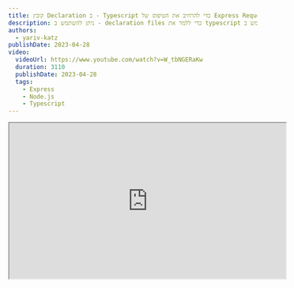 ```yaml
---
title: קובץ Declaration ב - Typescript כדי להרחיב את הטיפוס של Express Request
description: ניתן להשתמש ב - declaration files כדי ללמד את typescript על טיפוסים שונים שיש לנו באפליקציה שלנו. ניתן גם להשתמש ב - declaration file כדי להרחיב את אובייקט הבקשה של Express. נשתמש לעתים תמיד ב - Express middlewares כדי להוסיף מידע לאובייקט הבקשה, עם קבצי ההצהרה typescript יכול לדעת על כל הנתונים שהוספנו לאובייקט הבקשה
authors:
  - yariv-katz
publishDate: 2023-04-28
video:
  videoUrl: https://www.youtube.com/watch?v=W_tbNGERaKw
  duration: 3110
  publishDate: 2023-04-28
  tags:
    - Express
    - Node.js
    - Typescript
---
```


<div class="not-content flex">
	<iframe
    class="mx-auto mb-10"
    width="560"
    height="315"
    src="https://www.youtube.com/embed/W_tbNGERaKw?si=QuRaskOBqfnDRH3M"
    title="Using a Typescript Declaration File to extend the Express Request type - video"
    allow="accelerometer; clipboard-write; encrypted-media; gyroscope; picture-in-picture; web-share"
    allowFullScreen
    loading="lazy"
    referrerPolicy="strict-origin-when-cross-origin"
    aria-label="Using a Typescript Declaration File to extend the Express Request type - video"
    aria-describedby="iframe-video-description"
	/>
</div>
<span id="iframe-video-description" class="sr-only">
This video explains how to use a Typescript declaration file to extend the Express Request type, allowing developers to add custom properties to the request object in Express applications while maintaining type safety.
</span>

לעתים קרובות אנו צריכים להעביר נתונים בין middlewares או בין middleware ל - route handler ב - Express.  
דפוס שחוזר על עצמו שאנו יכולים להשתמש בו כדי להעביר את הנתונים האלה הוא על ידי שימוש ב - `Express.Request` object, ולהוסיף את הנתונים שאנו רוצים להעביר לאובייקט הבקשה.

להלן דוגמא פשוטה ל - middleware שמעביר את הנתונים `hello world` ל - middlewares אחרים או ל - route handlers:

```js
app.use((req, res, next) => {
  req.hello = 'hello world'
  next()
})
```

הבעיה מתחילה כאשר אנו משתמשים ב - `Typescript` כשפת תכנות לכתוב את האפליקציה שלנו ב - `Express`.  
איך יכול `Typescript` לדעת על כל הנתונים שהוספנו לאובייקט הבקשה.

נתחיל בלמוד מה עושים middlewares פופולריים ואיך הם מתמודדים עם הבעיה.

## התחלת פרוייקט Express-Typescript

כדי לבחון איך middlewares אחרים מלמדים את `Typescript` על הנתונים שהוסיפו לאובייקט הבקשה, נתחיל ביצירת אפליקציית `Express` פשוטה עם `Typescript` כשפת התכנות.

ניצור תיקייה ריקה בה נפתח את הפרוייקט שלנו, ונפתח את התיקייה ב - `VSCode`.

נפתח את הטרמינל ב - `VSCode` ונאתחל את `npm` על ידי הקלדת:

```bash
> npm init --yes
```

נתקין את `typescript`:

```bash
> npm i -D typescript
```

נאתחל את `typescript` על ידי יצירת קובץ `tsconfig.json` עם הפקודה:

```bash
> npx tsc --init
```

נערוך את הקובץ `tsconfig.json` ונוסיף `"sourceMap": true` תחת `compilerOptions`.  
זה יאפשר לנו להריץ את הקובץ של `typescript` ב - `VSCode` debugger.

נתקין את `express` ואת הטיפוסים של express `@types/express`.

```
> npm i express
> npm i -D @types/express
```

ניצור את הקובץ `app.ts` וניצור בו אפליקציית `express` פשוטה שמדפיסה `hello world`:

```typescript
/**
 * Create an express application that prints hello world
 */
import express from 'express'

const app = express()

app.get('/', (_req, res) => {
  res.send('Hello world')
})

app.listen(3000, () => {
  console.log('Listening on port 3000')
})
```

נקמפל את הקובץ על ידי הרצת הפקודה:

```
> npx tsc -w
```

באמצעות `VSCode` נפתח את התפריט `run and debug` ונפעיל את הקובץ `app.ts`.

## חקירת middlewares ואיך הם מרחיבים את אובייקט הבקשה של Express

נבחר middleware פופולרי וננסה ללמוד מה מומחים עושים.  
[passportjs](https://www.passportjs.org/) הוא middleware פופולרי שמשמש לאימות משתמשים.  
`passport` משתמש ב - Strategy pattern ובכך מאפשר לך לאמת עם כל הדרכים הפופולריות שיש היום.

אחרי האימות `passport` ישים נתונים על המשתמש המאומת ב - `Request` object.  
לדוגמא `passport` ישים את המשתמש המאומת ב - `req.user`.

לפני התקנת `passport` אם תנסו לגשת ל - `req.user` תראו ש - `typescript` יתלונן.

נתקין את `passport` על ידי הקלדת:

```bash
> npm i passport
```

אחרי התקנת `passport` עדיין נתקלים בשגיאת `typescript`, `typescript` לא מכיר את הטיפוס `user` ב - `Request` object.

למעשה מאחר ו - `passport` הוא חבילה ב - `Javascript`, `typescript` לא מכיר כלום על הטיפוסים בחבילה הזו.  
בקוד שלנו אם ננסה להוסיף:

```
import passport from 'passport';

passport.authenticate('local', { session: false});
```

נשים לב ש - `typescript` מתלונן על:

```
error TS7016: Could not find a declaration file for module 'passport'
```

הדבר הראשון שצריך לעשות כאשר נתקלים בשגיאות כאלו, הוא לבדוק אם קיימת הצהרת `DefinitelyTyped` עבור החבילה הזו.  
הכוונה במקרה שלנו היא להתקין את החבילה `@types/passport`.  
עבור מרבית החבילות הפופולריות ב - `Javascript` קיימת הצהרת `DefinitelyTyped`, ובאמת גם ל - `passport` קיימת הצהרת `DefinitelyTyped`.  
אז כדי ללמד את `Typescript` על החבילה `passport` נוכל להתקין את החבילה `@types/passport` על ידי הפקודה `npm i -D @types/passport`.  
אבל לצורך למידה נעשה את זה בדרך הקשה ולא נתקין את `@types/passport`.

זה אומר שמה שאנו צריכים לעשות הוא ללמד את `Typescript` על החבילה `passport`.  
נוכל לעשות זאת על ידי יצירת קובץ declaration.

## מהו קובץ Declaration

> A declaration file provides a way to declare the existence of some types or values without actually providing implementations for those values.

כלומר זה הדרך שבה המהדר של `Typescript` יכול לומר:

> I know I'm not perfect, but you can teach me so I can get better.

נוכל ללמד את המהדר של `Typescript` על טיפוסים חדשים על ידי קבצי declaration.  
בדרך כלל קבצי declaration הם קבצים שמסתיימים ב - `*.d.ts`, אם כי declaration יכול להיות חלק מהתוכן בתוך קבצי `ts` (אבל להצהרה עם `*.d.ts` זה אומר שלא ייווצר קובץ `javascript`).

בואו נעיף מבט על התיקייה `node_modules/@types`.  
כאשר אנו מתקינים חבילת `DefinitelyTyped` אנו בעצם מוסיפים תיקייה לתיקיית `node_modules/@types`.  
לדוגמא אם נתקין את ההצהרה של `passport` על ידי `npm i -D @types/passport`, נשים לב שיש לנו כעת תיקייה: `node_modules/@types/passport` עם קובץ הצהרה.

חבילת `DefinitelyTyped` מכילה קבצי declaration.  
במידה ונספק למהדר של `Typescript` את קבצי ההצהרה ב - `node_modules/@types/passport` המהדר ילמד על טיפוסים חדשים, במיוחד על החבילה `passport`.

## איך מפנים את המהדר לקובץ Declaration 

איך המהדר של `Typescript` יודע לכלול קבצי ההצהרה ב - `node_modules/@types`?

ישנם מספר אופציות בתוך קובץ `tsconfig.json` (או הערך המוגדר כברירת מחדל של אותן אופציות) שמפנים את המהדר לקבצי declaration.

להלן רשימת האופציות שניתן להשתמש בהן כדי לציין קבצי ההצהרה:

### include

> Specifies an array of filenames or patterns to include in the program. These filenames are resolved relative to the directory containing the tsconfig.json file.

```json
{
  "include": ["src/**/*", "tests/**/*"]
}
```

ערך ברירת המחדל של `include` הוא לכלול את כל קבצי ה - `*.ts` וכל קבצי ה - `*.d.ts`.

אופציית ה - `include` תכלול את כל הקבצים חוץ מהקבצים שמופיעים ב - `exclude` - שברירת מחדל מוחק את התיקייה `node_modules`.

יצרנו את קובץ ההגדרות `tsconfig.json` באמצעות `npx tsc --init` ומאחר שלא הוספנו את המאפיין `include` לקובץ `tsconfig.json` הוא נשאר בברירת המחדל.

כלומר כל קובץ `typescript` וקובץ הצהרה (כל עוד לא נכניס אותו לתיקיית `node_modules` מסיבה מוזרה) יתקמפלו וכל קובץ `*.d.ts` יעובד על ידי `typescript`.

### files

> Specifies an allowlist of files to include in the program

נוכל להשתמש ב - `files` אם אין לנו הרבה קבצים, ואנו רוצים להיות יותר מפורטים מאשר להגדיר תבנית `glob` באמצעות ה - `include`.

```json
{
  "compilerOptions": {},
  "files": ["core.ts", "sys.d.ts"]
}
```

במקרה זה נצטרך לציין את הנתיב לקבצי ההצהרה שרוצים לכלול.

### typeRoots

אופציה זו מאפשרת לנו לציין תיקייה שבתוכה ישבו תיקיות שונות עם קבצי declaration. typescript יחפש בכל התיקיות תחת התיקייה שציינו ויחפש קבצי `package.json` או `index.d.ts` בתיקיות האלו.

ברירת המחדל פה היא מה שהופך את העבודה עם `DefinitelyTyped` כל כך קלה - ברירת המחדל היא לחפש את התיקייה הקרובה ביותר `node_modules/@types`.

### types

האופציה הזאת תכלול declaration file ללא צורך לציין אותו בקבצי המקור.

לדוגמא בוא נגיד שאני משתמש ב - `express` והתקנתי את החבילה `DefinitelyTyped` של `express`.

במידה ואעשה:

```typescript
import express from 'express'
```

אז `typescript` יחפש את קובץ ההצהרה של `express` וידע על הטיפוסים שיש שם.  
אבל נניח שבקובץ ההצהרה של `express` הם מגדירים משתנה גלובלי:

```typescript
declare global {
  export var stam: any
}
```

אם לא אעשה את הייבוא ל - `express` אז קובץ ההצהרה לא יכלול קובץ ההצהרה של `express` ואז `typescript` לא ידע על המשתנה `stam`.  
מה שאני יכול לעשות זה לציין את ה - `types` בקובץ `tsconfig.json`, לדוגמא:

```json
{
  "compilerOptions": {
    "types": ["express"]
  }
}
```

`typescript` יחפש את התיקייה `node_modules/@types` ויכלול את התיקייה `express` מבלי לצריך לייבא אותה.  
אז אם ה - `typeRoots` שלי הוא:

```json
{
  "compilerOptions": {
    "typeRoots": ["node_modules/@types", "my-types"]
  }
}
```

אז `typescript` יכלול את קבצי ההצהרה שנמצאים ב - `node_modules/@types/express` וב - `my-types/express` מבלי לצרוך לייבא אותם.

זה אומר שהמשתנה `stam` יהיה מוכר בקובץ ה - `typescript` שלי.

## יצירת קובץ declaration ל - passport

מאחר וה - `tsconfig.json` ברירת המחדל יכלול את כל קבצי ה - `*.ts` וכל קבצי ה - `*.d.ts`, אין צורך לשנות כלום ב - `tsconfig.json`, נוכל ליצור קובץ `passport.d.ts` בתיקיית השורש ו - `typescript` ידע לכלול אותו.

ניצור את הקובץ `passport.d.ts` עם התוכן הבא:

```typescript
declare module 'passport' {
  // declare function authenticate
  import type { Handler } from 'express'
  export function authenticate(strategy: string, options?: any): Handler
}
```

אנחנו מגדירים מודול `passport` עם פונקציה `authenticate` שמחזירה `Handler` מהסוג של `express`.

עכשיו אם נחזור לקובץ שלנו נשים לב שהשגיאות של `typescript` על החבילה `passport` נעלמות.

## DefinitelyTyped

`DefinitelyTyped` הוא פרוייקט קהילתי לקבצי הצהרה ב - `typescript` שמתארים חבילות `javascript`.

הכוונה שמפתח יכול לכתוב את החבילה שלו ב - `javascript`, ולהוסיף לחבילה שלו קובץ הצהרה עבור משתמשי `typescript`.  
במידה והחבילה שלו לא כוללת את קבצי ההצהרה של `typescript`, הקהילה (או המפתח עצמו אם הוא רוצה להפריד את קבצי ההצהרה לפרוייקט נפרד) יכולים להוסיף את קבצי ההצהרה לפרוייקט `DefinitelyTyped`. ואז כל מי שרוצה להשתמש בחבילה שלו ב - `typescript` יכול להתקין את החבילה `@types/שם-החבילה`.

```bash
> npm i -D @types/declaration-file-for-some-package
```

`passport` היא דוגמא טובה, ולכן כדי לפתור את הבעיה של `typescript` שאינו מכיר את החבילה `passport` באמצעות קבצי ההצהרה של הקהילה שנמצאים בפרוייקט `DefinitelyTyped`.

נמחק את קובץ ה - `passport.d.ts` שיצרנו.  
שימו לב שהשגיאות של `typescript` על `passport` חוזרות.

כעת נתקין את קבצי ההצהרה של `passport` מהפרוייקט `DefinitelyTyped`:

```bash
> npm i -D @types/passport
```

שימו לב שהשגיאות של `typescript` על `passport` נעלמות.

## הרחבת טיפוס ה - Express.Request

נאמר שאנחנו רוצים ליצור middleware ב- express שיסיף נתונים לאובייקט הבקשה.

ה - middleware **locale** יוסיף את ה - `req.locale` עם מחרוזת שמתארת את השפה.

נוסיף את הקוד הבא לקובץ `app.ts`:

```typescript
app.use((req, res, next) => {
  req.locale = 'he'
  next()
})
```

למרות שהרחבת את אובייקט הבקשה עם נתונים נוספים, זהו דפוס נפוץ ב - express, אחרי שהקוד הזה יופעל נשים לב ש - typescript מתלונן על `req.locale`.

> `error TS2339: Property 'locale' does not exist on type 'Request\<ParamsDictionary, any, any, ParsedQs, Record\<string, any\>\>`

באמצעות קבצי ההצהרה נוכל ללמד את `typescript` על הטיפוסים החדשים שהוספנו לאובייקט הבקשה.

ניצור את הקובץ `locale.d.ts` בתיקיית השורש עם התוכן הבא:

```typescript
import * as express from 'express'

declare global {
  namespace Express {
    // Inject additional properties on express.Request
    interface Request {
      locale: string
    }
  }
}
```

שימו לב שהשגיאה של `typescript` על `req.locale` נעלמת.

Typescript מבצע משהו שנקרא [declaration merging](https://www.typescriptlang.org/docs/handbook/declaration-merging.html)

אז אם אחד מקבצי ההצהרה של typescript (`@types/express-serve-static-core`) מצהיר על ה - `Express` namespace תחת `global`, אנו יכולים להוסיף שדות נוספים ל - `namespace` הזה.

בתוך ה - `namespace` יש את ה - `Request` object שאנו יכולים להוסיף לו שדות.

אל תדאגו אתם לא משנים את השדות הקיימים, הקבצים ממוזגים ולכן אתם פשוט מוסיפים שדות נוספים שאתם צריכים.

זהו דפוס נפוץ כאשר משתמשים ב - `Express` עם `Typescript` שתצטרכו לשנות את קבצי ההצהרה של `Express`.

## `req.user`

ניקח דוגמא נוספת.  
לאחר אימות המשתמש על ידי `passport` ישים את המשתמש ב - `req.user`.  
זאת הסיבה למה ה - `@types/passport` מכיל את ההצהרה הבאה:

```typescript
declare global {
  namespace Express {
    interface User {}
    interface Request {
      user?: User | undefined
    }
  }
}
```

`@types/passport` מרחיב את ה - `Express.Request` ומוסיף לו את ה - `user` property.

אז עכשיו ב - `app.ts` שלנו נוכל לעשות את הבא:

```typescript
app.get('/', (req, res) => {
  req.user
  res.send('Hello world')
})
```

ו - `typescript` לא יתלונן על `req.user`.

העניין הוא שכאשר משתמשים ב - `passport` נצטרך להגדיר איזה סוג של משתמש יהיה ב - `req.user`.

דוגמא נפוצה היא שבאפליקציה שלך הגדרת `User` class שנראה כך:

```typescript
class User {
  firstName: string = 'academeez'
  lastName: string = 'rulz'
}
export type MyUserType = typeof User
```

וכאשר אתה מאמת את המשתמש עם `passport` אתה מגדיר ל - `passport` את הטיפוס של המשתמש שלך שיהיה בתוך ה - `req.user`.

כעת אם ננסה לגשת ל - `firstName` של המשתמש ב - `app.ts` שלנו:

```typescript
app.get('/', (req, res) => {
  req.user?.firstName
  res.send('Hello world')
})
```

נקבל שגיאת טיפוס מ - `typescript`, מאחר ו - `typescript` לא מכיר את ה - `User` class שלנו כאותו משתמש שמוגדר ב - `@types/passport`.

בואו נגדיר declaration file שיגיד ל - `typescript` שה - `req.user` שלנו הוא מסוג `User`.

ניצור את הקובץ `user.d.ts` עם התוכן הבא:

```typescript
import * as express from 'express'

declare global {
  namespace Express {
    interface User {
      firstName: string
      lastName: string
    }
  }
}
```

אנחנו יכולים לעקוף את ההצהרה של `passport` ולהגדיר את ה - `User` שלנו.

## סיכום

דפוס נפוץ ב - `express` הוא להעביר מידע על ידי שימוש ב - `Express.Request` object.  
כאשר משתמשים ב typescript ומנסים לגשת לאותו מידע נתקלים בשגיאות של `typescript` ופעמים רבות המפתחים פותרים אותם כך:

```
(req as any).locale
```

זוהי לא הדרך הנכונה לפתור את הבעיה ומומלץ להשתמש בקבצי ההצהרה כדי ללמד את `typescript` על הטיפוסים החדשים שהוספנו ל - `Express.Request`.
